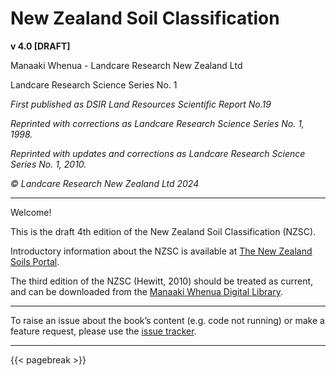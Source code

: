 # New Zealand Soil Classification {.unnumbered}

**v 4.0 \[DRAFT\]**

Manaaki Whenua - Landcare Research New Zealand Ltd

Landcare Research Science Series No. 1

*First published as DSIR Land Resources Scientific Report No.19*

*Reprinted with corrections as Landcare Research Science Series No. 1, 1998.*

*Reprinted with updates and corrections as Landcare Research Science Series No. 1, 2010.*

*© Landcare Research New Zealand Ltd 2024*

------------------------------------------------------------------------

Welcome!

This is the draft 4th edition of the New Zealand Soil Classification (NZSC).

Introductory information about the NZSC is available at [The New Zealand Soils Portal](https://soils.landcareresearch.co.nz/topics/soil-classification/nzsc/).

The third edition of the NZSC (Hewitt, 2010) should be treated as current, and can be downloaded from the [Manaaki Whenua Digital Library](http://doi.org/10.7931/DL1-LRSS-1-2010).

------------------------------------------------------------------------

To raise an issue about the book's content (e.g. code not running) or make a feature request, please use the [issue tracker](https://github.com/manaakiwhenua/nzsc_quarto/issues).

------------------------------------------------------------------------

{{< pagebreak >}}
